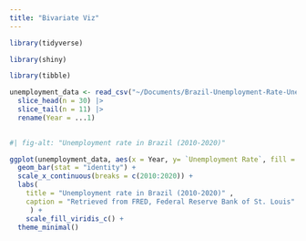 ```yaml
---
title: "Bivariate Viz"
---
```



```r
library(tidyverse)

library(shiny)

library(tibble)

```


```r
unemployment_data <- read_csv("~/Documents/Brazil-Unemployment-Rate-Unemployment-Rate-2025-04-16-11-18.csv") |>
  slice_head(n = 30) |>
  slice_tail(n = 11) |>
  rename(Year = ...1)
 
```

```r
#| fig-alt: "Unemployment rate in Brazil (2010-2020)"

ggplot(unemployment_data, aes(x = Year, y= `Unemployment Rate`, fill = `Unemployment Rate`)) +
  geom_bar(stat = "identity") +
  scale_x_continuous(breaks = c(2010:2020)) +
  labs(
    title = "Unemployment rate in Brazil (2010-2020)" ,
    caption = "Retrieved from FRED, Federal Reserve Bank of St. Louis"
     ) +
    scale_fill_viridis_c() +
  theme_minimal()
```

